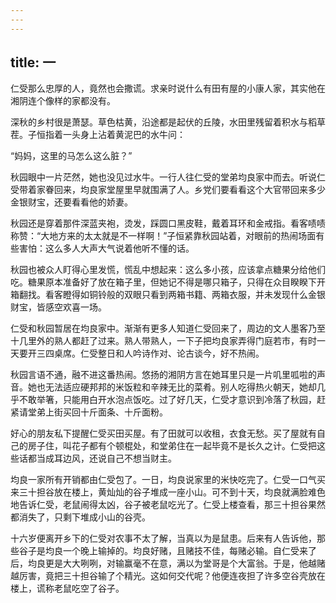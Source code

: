 ```yaml
---
---
---
```

title: 一
---



仁受那么忠厚的人，竟然也会撒谎。求亲时说什么有田有屋的小康人家，其实他在湘阴连个像样的家都没有。

深秋的乡村很是萧瑟。草色枯黄，沿途都是起伏的丘陵，水田里残留着积水与稻草茬。子恒指着一头身上沾着黄泥巴的水牛问：

“妈妈，这里的马怎么这么脏？”

秋园眼中一片茫然，她也没见过水牛。一行人往仁受的堂弟均良家中而去。听说仁受带着家眷回来，均良家堂屋里早就围满了人。乡党们要看看这个大官带回来多少金银财宝，还要看看他的娇妻。

秋园还是穿着那件深蓝夹袍，烫发，踩圆口黑皮鞋，戴着耳环和金戒指。看客啧啧称赞：“大地方来的太太就是不一样啊！”子恒紧靠秋园站着，对眼前的热闹场面有些害怕：这么多人大声大气说着他听不懂的话。

秋园也被众人盯得心里发慌，慌乱中想起来：这么多小孩，应该拿点糖果分给他们吃。糖果原本准备好了放在箱子里，但她记不得是哪只箱子，只得在众目睽睽下开箱翻找。看客瞪得如铜铃般的双眼只看到两箱书籍、两箱衣服，并未发现什么金银财宝，皆感空欢喜一场。

仁受和秋园暂居在均良家中。渐渐有更多人知道仁受回来了，周边的文人墨客乃至十几里外的熟人都赶了过来。熟人带熟人，一下子把均良家弄得门庭若市，有时一天要开三四桌席。仁受整日和人吟诗作对、论古谈今，好不热闹。

秋园言语不通，融不进这番热闹。悠扬的湘阴方言在她耳里只是一片叽里呱啦的声音。她也无法适应硬邦邦的米饭粒和辛辣无比的菜肴。别人吃得热火朝天，她却几乎不敢举箸，只能用白开水泡点饭吃。过了好几天，仁受才意识到冷落了秋园，赶紧请堂弟上街买回十斤面条、十斤面粉。

好心的朋友私下提醒仁受买田买屋。有了田就可以收租，衣食无愁。买了屋就有自己的房子住，叫花子都有个顿棍处，和堂弟住在一起毕竟不是长久之计。仁受把这些话都当成耳边风，还说自己不想当财主。

均良一家所有开销都由仁受包了。一日，均良说家里的米快吃完了。仁受一口气买来三十担谷放在楼上，黄灿灿的谷子堆成一座小山。可不到十天，均良就满脸难色地告诉仁受，老鼠闹得太凶，谷子被老鼠吃光了。仁受上楼查看，那三十担谷果然都消失了，只剩下堆成小山的谷壳。

十六岁便离开乡下的仁受对农事不太了解，当真以为是鼠患。后来有人告诉他，那些谷子是均良一个晚上输掉的。均良好赌，且赌技不佳，每赌必输。自仁受来了后，均良更是大大咧咧，对输赢毫不在意，满以为堂哥是个大富翁。于是，他越赌越厉害，竟把三十担谷输了个精光。这如何交代呢？他便连夜担了许多空谷壳放在楼上，谎称老鼠吃空了谷子。